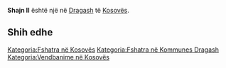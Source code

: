 {{Fshat në 
 | Emri                = Shajn II
 | EmriAlt                = 
 | NAME_SHORT_FORM=      
 | NAME_GENERIC=      
 | NAME_SORT_NAME_RO=      SHAJNII
 | FULL_NAME_RO = Shajn II
 | FULL_NAME_ND_RO=Shajn II
 | SORT_NAME_RG=SHAJNII
 | FULL_NAME_RG=Shajn II
 | FULL_NAME_ND_RG=Shajn II
 | SRP_NAME_SHORT_FORM=      
 | SRP_NAME_GENERIC=      
 | SRP_NAME_SORT_NAME_RO=      
 | SRP_FULL_NAME_RO = 
 | SRP_FULL_NAME_ND_RO=
 | SRP_SORT_NAME_RG=
 | SRP_FULL_NAME_RG=
 | SRP_FULL_NAME_ND_RG=
 | Emri (Rasa dhanore) = 
 | Figura              = 
 | Shteti              = Kosovo
 | Komuna              = Dragash
 | Kodi postar         = 
 | Sipërfaqja          = 

 | Popullsia           = 

 | Regj. i popullsisë  = 
 | Dend. e popullsisë  = 
 | Faqja zyrtare       = 
 <!--- Koordinatat ----> 
 | Gjerësia            = 42.070833
 | Gjatësia            = 20.660278
 | Lartësia            = 
}}
'''Shajn II''' është një [[]] në [[Dragash]] të [[Kosovës]].

<!-- == Gjeografia == -->
<!-- == Historia == -->
<!-- == Demografia == -->
== Shih edhe ==
{{Komuna Dragash}}
{{Kosovo-Administrata-Cung}}

[[Kategoria:Fshatra në Kosovës]]
[[Kategoria:Fshatra në Kommunes Dragash]]
[[Kategoria:Vendbanime në Kosovës]]